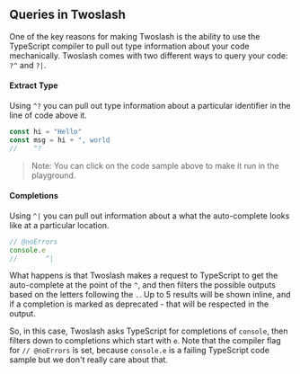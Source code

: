 ## Queries in Twoslash

One of the key reasons for making Twoslash is the ability to use the TypeScript compiler to pull out type information about your code mechanically. Twoslash comes with two different ways to query your code: `?^` and `?|`. 

#### Extract Type

Using `^?` you can pull out type information about a particular identifier in the line of code above it. 

```ts twoslash
const hi = "Hello"
const msg = hi + ", world
//    ^?
```

> Note: You can click on the code sample above to make it run in the playground. 

#### Completions

Using `^|` you can pull out information about a what the auto-complete looks like at a particular location.

```ts twoslash
// @noErrors
console.e
//       ^|
```

What happens is that Twoslash makes a request to TypeScript to get the auto-complete at the point of the `^`, and then filters the possible outputs based on the letters following the `.`. Up to 5 results will be shown inline, and if a completion is marked as deprecated - that will be respected in the output.

So, in this case, Twoslash asks TypeScript for completions of `console`, then filters down to completions which start with `e`. Note that the compiler flag for `// @noErrors` is set, because `console.e` is a failing TypeScript code sample but we don't really care about that.